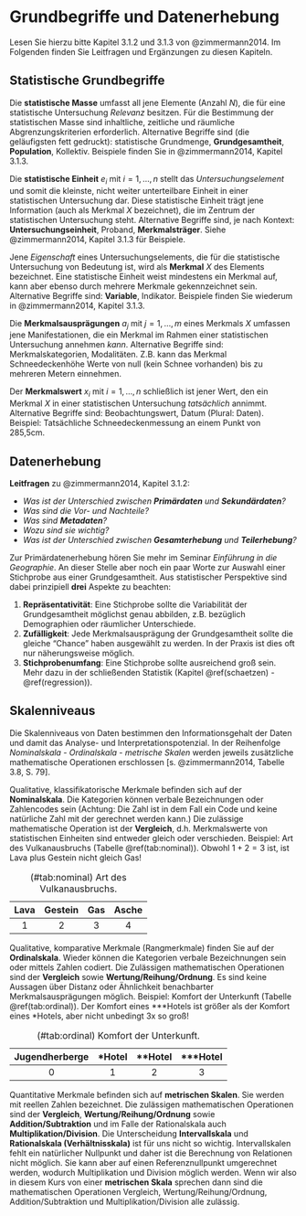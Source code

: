 # Grundbegriffe und Datenerhebung {#begriffe}

Lesen Sie hierzu bitte Kapitel 3.1.2 und 3.1.3 von @zimmermann2014. Im Folgenden finden Sie Leitfragen und Ergänzungen zu diesen Kapiteln.

## Statistische Grundbegriffe

Die **statistische Masse** umfasst all jene Elemente (Anzahl $N$), die für eine statistische Untersuchung _Relevanz_ besitzen. Für die Bestimmung der statistischen Masse sind inhaltliche, zeitliche und räumliche Abgrenzungskriterien erforderlich. Alternative Begriffe sind (die geläufigsten fett gedruckt): statistische Grundmenge, **Grundgesamtheit**, **Population**, Kollektiv. Beispiele finden Sie in @zimmermann2014, Kapitel 3.1.3.

Die **statistische Einheit** $e_i$ mit $i=1, \ldots, n$ stellt das _Untersuchungselement_ und somit die kleinste, nicht weiter unterteilbare Einheit in einer statistischen Untersuchung dar. Diese statistische Einheit trägt jene Information (auch als Merkmal $X$ bezeichnet), die im Zentrum der statistischen Untersuchung steht. Alternative Begriffe sind, je nach Kontext: **Untersuchungseinheit**, Proband, **Merkmalsträger**. Siehe @zimmermann2014, Kapitel 3.1.3 für Beispiele.

Jene _Eigenschaft_ eines Untersuchungselements, die für die statistische Untersuchung von Bedeutung ist, wird als **Merkmal** $X$ des Elements bezeichnet. Eine statistische Einheit weist mindestens ein Merkmal auf, kann aber ebenso durch mehrere Merkmale gekennzeichnet sein. Alternative Begriffe sind: **Variable**, Indikator. Beispiele finden Sie wiederum in @zimmermann2014, Kapitel 3.1.3.

Die **Merkmalsausprägungen** $a_j$ mit $j=1, \ldots, m$ eines Merkmals $X$ umfassen jene Manifestationen, die ein Merkmal im Rahmen einer statistischen Untersuchung annehmen _kann_. Alternative Begriffe sind: Merkmalskategorien, Modalitäten. Z.B. kann das Merkmal Schneedeckenhöhe Werte von null (kein Schnee vorhanden) bis zu mehreren Metern einnehmen.

Der **Merkmalswert** $x_i$ mit $i=1, \ldots, n$ schließlich ist jener Wert, den ein Merkmal $X$ in einer statistischen Untersuchung *tatsächlich* annimmt. Alternative Begriffe sind: Beobachtungswert, Datum (Plural: Daten). Beispiel: Tatsächliche Schneedeckenmessung an einem Punkt von 285,5cm.

## Datenerhebung

**Leitfragen** zu @zimmermann2014, Kapitel 3.1.2:

- _Was ist der Unterschied zwischen **Primärdaten** und **Sekundärdaten**?_
- _Was sind die Vor- und Nachteile?_
- _Was sind **Metadaten**?_
- _Wozu sind sie wichtig?_
- _Was ist der Unterschied zwischen **Gesamterhebung** und **Teilerhebung**?_

Zur Primärdatenerhebung hören Sie mehr im Seminar _Einführung in die Geographie_. An dieser Stelle aber noch ein paar Worte zur Auswahl einer Stichprobe aus einer Grundgesamtheit. Aus statistischer Perspektive sind dabei prinzipiell **drei** Aspekte zu beachten:

1. **Repräsentativität**: Eine Stichprobe sollte die Variabilität der Grundgesamtheit möglichst genau abbilden, z.B. bezüglich Demographien oder räumlicher Unterschiede.
2. **Zufälligkeit**: Jede Merkmalsausprägung der Grundgesamtheit sollte die gleiche "Chance" haben ausgewählt zu werden. In der Praxis ist dies oft nur näherungsweise möglich.
3. **Stichprobenumfang**: Eine Stichprobe sollte ausreichend groß sein. Mehr dazu in der schließenden Statistik (Kapitel \@ref(schaetzen) - \@ref(regression)).

## Skalenniveaus

Die Skalenniveaus von Daten bestimmen den Informationsgehalt der Daten und damit das Analyse- und Interpretationspotenzial. In der Reihenfolge *Nominalskala* - *Ordinalskala* - *metrische Skalen* werden jeweils zusätzliche mathematische Operationen erschlossen [s. @zimmermann2014, Tabelle 3.8, S. 79].

Qualitative, klassifikatorische Merkmale befinden sich auf der **Nominalskala**. Die Kategorien können verbale Bezeichnungen oder Zahlencodes sein (Achtung: Die Zahl ist in dem Fall ein Code und keine natürliche Zahl mit der gerechnet werden kann.) Die zulässige mathematische Operation ist der **Vergleich**, d.h. Merkmalswerte von statistischen Einheiten sind entweder gleich oder verschieden. Beispiel: Art des Vulkanausbruchs (Tabelle \@ref(tab:nominal)). Obwohl $1+2=3$ ist, ist Lava plus Gestein nicht gleich Gas!

| Lava | Gestein | Gas | Asche |
| :---: | :---: | :---: | :---: |
| 1 | 2 | 3 | 4 |
Table: (\#tab:nominal) Art des Vulkanausbruchs.

Qualitative, komparative Merkmale (Rangmerkmale) finden Sie auf der **Ordinalskala**. Wieder können die Kategorien verbale Bezeichnungen sein oder mittels Zahlen codiert. Die Zulässigen mathematischen Operationen sind der **Vergleich** sowie **Wertung/Reihung/Ordnung**. Es sind keine Aussagen über Distanz oder Ähnlichkeit benachbarter Merkmalsausprägungen möglich. Beispiel: Komfort der Unterkunft (Tabelle \@ref(tab:ordinal)). Der Komfort eines \*\*\*Hotels ist größer als der Komfort eines \*Hotels, aber nicht unbedingt 3x so groß!

| Jugendherberge | \*Hotel | \*\*Hotel | \*\*\*Hotel |
| :---: | :---: | :---: | :---: |
| 0 | 1 | 2 | 3 |
Table: (\#tab:ordinal) Komfort der Unterkunft.

Quantitative Merkmale befinden sich auf **metrischen Skalen**. Sie werden mit reellen Zahlen bezeichnet. Die zulässigen mathematischen Operationen sind der **Vergleich**, **Wertung/Reihung/Ordnung** sowie **Addition/Subtraktion** und im Falle der Rationalskala auch **Multiplikation/Division**. Die Unterscheidung **Intervallskala** und **Rationalskala (Verhältnisskala)** ist für uns nicht so wichtig. Intervallskalen fehlt ein natürlicher Nullpunkt und daher ist die Berechnung von Relationen nicht möglich. Sie kann aber auf einen Referenznullpunkt umgerechnet werden, wodurch Multiplikation und Division möglich werden. Wenn wir also in diesem Kurs von einer **metrischen Skala** sprechen dann sind die mathematischen Operationen Vergleich, Wertung/Reihung/Ordnung, Addition/Subtraktion und Multiplikation/Division alle zulässig.
